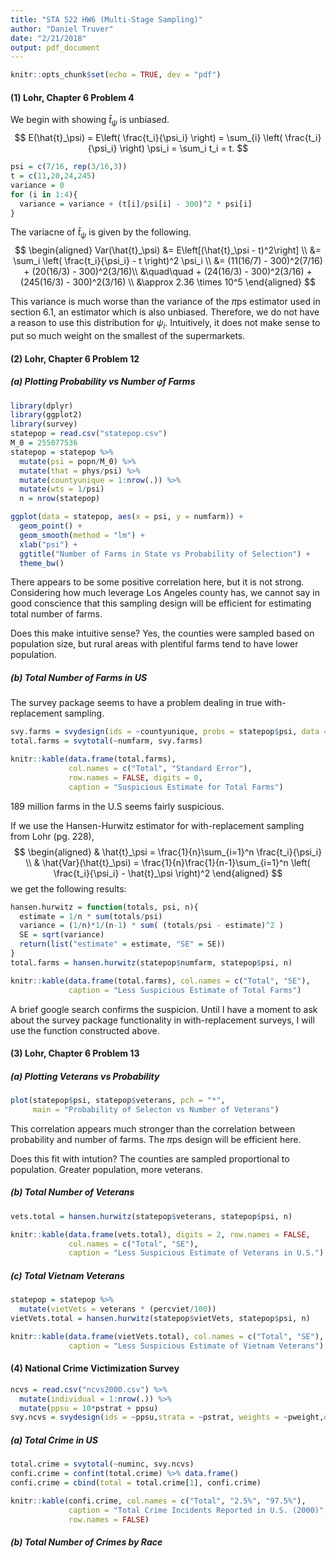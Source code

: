 ```yaml
---
title: "STA 522 HW6 (Multi-Stage Sampling)"
author: "Daniel Truver"
date: "2/21/2018"
output: pdf_document
---
```


```r
knitr::opts_chunk$set(echo = TRUE, dev = "pdf")
```

#### (1) Lohr, Chapter 6 Problem 4  

We begin with showing $\hat{t}_\psi$ is unbiased. 
$$
E(\hat{t}_\psi) 
= E\left( \frac{t_i}{\psi_i} \right) 
= \sum_{i} \left( \frac{t_i}{\psi_i} \right) \psi_i
= \sum_i t_i = t.
$$

```r
psi = c(7/16, rep(3/16,3))
t = c(11,20,24,245)
variance = 0
for (i in 1:4){
  variance = variance + (t[i]/psi[i] - 300)^2 * psi[i]
}
```

The variacne of $\hat{t}_\psi$ is given by the following.
$$
\begin{aligned}
Var(\hat{t}_\psi) 
&= E\left[(\hat{t}_\psi - t)^2\right] \\
&= \sum_i \left( \frac{t_i}{\psi_i} - t \right)^2 \psi_i \\
&= (11(16/7) - 300)^2(7/16) + (20(16/3) - 300)^2(3/16)\\
&\quad\quad + (24(16/3) - 300)^2(3/16) + (245(16/3) - 300)^2(3/16) \\
&\approx 2.36 \times 10^5
\end{aligned}
$$

This variance is much worse than the variance of the $\pi$ps estimator used in section 6.1, an estimator which is also unbiased. Therefore, we do not have a reason to use this distribution for $\psi_i$. Intuitively, it does not make sense to put so much weight on the smallest of the supermarkets. 

#### (2) Lohr, Chapter 6 Problem 12

##### (a) Plotting Probability vs Number of Farms

```r
library(dplyr)
library(ggplot2)
library(survey)
statepop = read.csv("statepop.csv")
M_0 = 255077536
statepop = statepop %>%
  mutate(psi = popn/M_0) %>%
  mutate(that = phys/psi) %>%
  mutate(countyunique = 1:nrow(.)) %>%
  mutate(wts = 1/psi)
  n = nrow(statepop)
```


```r
ggplot(data = statepop, aes(x = psi, y = numfarm)) +
  geom_point() + 
  geom_smooth(method = "lm") +
  xlab("psi") +
  ggtitle("Number of Farms in State vs Probability of Selection") +
  theme_bw()
```

There appears to be some positive correlation here, but it is not strong. Considering how much leverage Los Angeles county has, we cannot say in good conscience that this sampling design will be efficient for estimating total number of farms.

Does this make intuitive sense? Yes, the counties were sampled based on population size, but rural areas with plentiful farms tend to have lower population. 

##### (b) Total Number of Farms in US

The survey package seems to have a problem dealing in true with-replacement sampling. 

```r
svy.farms = svydesign(ids = ~countyunique, probs = statepop$psi, data = statepop)
total.farms = svytotal(~numfarm, svy.farms)
```

```r
knitr::kable(data.frame(total.farms),
             col.names = c("Total", "Standard Error"),
             row.names = FALSE, digits = 0, 
             caption = "Suspicious Estimate for Total Farms")
```

189 million farms in the U.S seems fairly suspicious.

If we use the Hansen-Hurwitz estimator for with-replacement sampling from Lohr (pg. 228), 
$$
\begin{aligned}
& \hat{t}_\psi = \frac{1}{n}\sum_{i=1}^n \frac{t_i}{\psi_i} \\
& \hat{Var}(\hat{t}_\psi) = \frac{1}{n}\frac{1}{n-1}\sum_{i=1}^n \left( \frac{t_i}{\psi_i} - \hat{t}_\psi \right)^2
\end{aligned}
$$
we get the following results:

```r
hansen.hurwitz = function(totals, psi, n){
  estimate = 1/n * sum(totals/psi)
  variance = (1/n)*1/(n-1) * sum( (totals/psi - estimate)^2 )
  SE = sqrt(variance)
  return(list("estimate" = estimate, "SE" = SE))
}
total.farms = hansen.hurwitz(statepop$numfarm, statepop$psi, n)
```

```r
knitr::kable(data.frame(total.farms), col.names = c("Total", "SE"),
             caption = "Less Suspicious Estimate of Total Farms")
```

A brief google search confirms the suspicion. Until I have a moment to ask about the survey package functionality in with-replacement surveys, I will use the function constructed above. 

\newpage
#### (3) Lohr, Chapter 6 Problem 13
##### (a) Plotting Veterans vs Probability 

```r
plot(statepop$psi, statepop$veterans, pch = "*",
     main = "Probability of Selecton vs Number of Veterans")
```

This correlation appears much stronger than the correlation between probability and number of farms. The $\pi$ps design will be efficient here.

Does this fit with intution? The counties are sampled proportional to population. Greater population, more veterans. 

##### (b) Total Number of Veterans 

```r
vets.total = hansen.hurwitz(statepop$veterans, statepop$psi, n)
```

```r
knitr::kable(data.frame(vets.total), digits = 2, row.names = FALSE,
             col.names = c("Total", "SE"),
             caption = "Less Suspicious Estimate of Veterans in U.S.")
```

##### (c) Total Vietnam Veterans

```r
statepop = statepop %>%
  mutate(vietVets = veterans * (percviet/100))
vietVets.total = hansen.hurwitz(statepop$vietVets, statepop$psi, n)
```  

```r
knitr::kable(data.frame(vietVets.total), col.names = c("Total", "SE"),
             caption = "Less Suspicious Estimate of Vietnam Veterans")
```

#### (4) National Crime Victimization Survey

```r
ncvs = read.csv("ncvs2000.csv") %>%
  mutate(individual = 1:nrow(.)) %>%
  mutate(ppsu = 10*pstrat + ppsu)
svy.ncvs = svydesign(ids = ~ppsu,strata = ~pstrat, weights = ~pweight,data = ncvs)
```

##### (a) Total Crime in US

```r
total.crime = svytotal(~numinc, svy.ncvs)
confi.crime = confint(total.crime) %>% data.frame()
confi.crime = cbind(total = total.crime[1], confi.crime)
```

```r
knitr::kable(confi.crime, col.names = c("Total", "2.5%", "97.5%"),
             caption = "Total Crime Incidents Reported in U.S. (2000)",
             row.names = FALSE)
```  

##### (b) Total Number of Crimes by Race

```r

```
